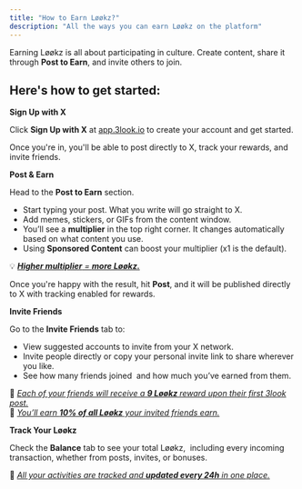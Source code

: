```yaml
---
title: "How to Earn Løøkz?"
description: "All the ways you can earn Løøkz on the platform"
---
```


Earning Løøkz is all about participating in culture. Create content, share it through **Post to Earn**, and invite others to join. 

## Here's how to get started:

**Sign Up with X**

Click **Sign Up with X** at [app.3look.io](http://app.3look.io) to create your account and get started.

Once you're in, you'll be able to post directly to X, track your rewards, and invite friends.

**Post & Earn**

Head to the **Post to Earn** section.

- Start typing your post. What you write will go straight to X.
- Add memes, stickers, or GIFs from the content window.
- You’ll see a **multiplier** in the top right corner. It changes automatically based on what content you use. 
- Using **Sponsored Content** can boost your multiplier (x1 is the default).

💡 **_<u>Higher multiplier</u>_**_<u> = </u>_**_<u>more Løøkz.</u>_**

Once you're happy with the result, hit **Post**, and it will be published directly to X with tracking enabled for rewards.

**Invite Friends**

Go to the **Invite Friends** tab to:

- View suggested accounts to invite from your X network.
- Invite people directly or copy your personal invite link to share wherever you like.
- See how many friends joined  and how much you’ve earned from them.

👤 _<u>Each of your friends will receive a </u>_**_<u>9 Løøkz </u>_**_<u>reward upon their first 3look post.</u>_\
👤 _<u>You’ll earn </u>_**_<u>10% of all Løøkz</u>_**_<u> your invited friends earn.</u>_

**Track Your Løøkz**

Check the **Balance** tab to see your total Løøkz,  including every incoming transaction, whether from posts, invites, or bonuses. 

👀 _<u>All your activities are tracked and </u>_**_<u>updated every 24h</u>_**_<u> in one place.</u>_